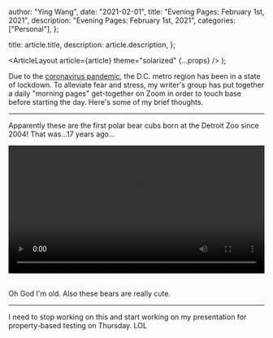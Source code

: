 
  author: "Ying Wang",
  date: "2021-02-01",
  title: "Evening Pages: February 1st, 2021",
  description: "Evening Pages: February 1st, 2021",
  categories: ["Personal"],
};

  title: article.title,
  description: article.description,
};

  <ArticleLayout article={article} theme="solarized" {...props} />
);

Due to the [coronavirus
pandemic](https://en.wikipedia.org/wiki/2019-20_coronavirus_pandemic), the D.C.
metro region has been in a state of lockdown. To alleviate fear and stress, my
writer's group has put together a daily "morning pages" get-together on Zoom in
order to touch base before starting the day. Here's some of my brief thoughts.

---

Apparently these are the first polar bear cubs born at the Detroit Zoo since
2004! That was...17 years ago...

<!-- https://stackoverflow.com/a/26276254 -->

<video style="width: 100%; width: -moz-available; width: -webkit-fill-available; width: fill-available; max-width: 100%;" controls>
    <source src="/video/posts/2021/02/01/evening_pages.mp4" type="video/mp4">
    Your browser does not support HTML5 video.
</video>
<br/>
<br/>

Oh God I'm old. Also these bears are really cute.

---

I need to stop working on this and start working on my presentation for
property-based testing on Thursday. LOL
